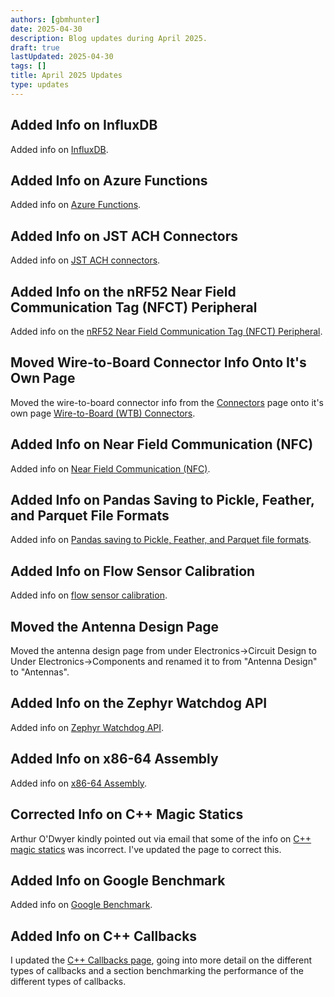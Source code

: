 ```yaml
---
authors: [gbmhunter]
date: 2025-04-30
description: Blog updates during April 2025.
draft: true
lastUpdated: 2025-04-30
tags: []
title: April 2025 Updates
type: updates
---
```


## Added Info on InfluxDB

Added info on [InfluxDB](/programming/databases/influxdb/).

## Added Info on Azure Functions

Added info on [Azure Functions](/programming/cloud/azure/).

## Added Info on JST ACH Connectors

Added info on [JST ACH connectors](/electronics/components/connectors/wire-to-board/#jst-ach-family).

## Added Info on the nRF52 Near Field Communication Tag (NFCT) Peripheral

Added info on the [nRF52 Near Field Communication Tag (NFCT) Peripheral](/programming/microcontrollers/nordic/nrf52/#near-field-communication-tag-nfct).

## Moved Wire-to-Board Connector Info Onto It's Own Page

Moved the wire-to-board connector info from the [Connectors](/electronics/components/connectors/) page onto it's own page [Wire-to-Board (WTB) Connectors](/electronics/components/connectors/wire-to-board/).

## Added Info on Near Field Communication (NFC)

Added info on [Near Field Communication (NFC)](/electronics/communication-protocols/near-field-communication/).

## Added Info on Pandas Saving to Pickle, Feather, and Parquet File Formats

Added info on [Pandas saving to Pickle, Feather, and Parquet file formats](/programming/languages/python/pandas/#saving-and-loading-to-other-file-formats).

## Added Info on Flow Sensor Calibration

Added info on [flow sensor calibration](/electronics/components/sensors/flow-sensors/#flow-sensor-calibration).

## Moved the Antenna Design Page

Moved the antenna design page from under Electronics->Circuit Design to Under Electronics->Components and renamed it to from "Antenna Design" to "Antennas".

## Added Info on the Zephyr Watchdog API

Added info on [Zephyr Watchdog API](/programming/operating-systems/zephyr/#watchdog).

## Added Info on x86-64 Assembly

Added info on [x86-64 Assembly](/programming/languages/assembly/#x86-64-assembly).

## Corrected Info on C++ Magic Statics

Arthur O'Dwyer kindly pointed out via email that some of the info on [C++ magic statics](/programming/languages/c-plus-plus/magic-statics/) was incorrect. I've updated the page to correct this.

## Added Info on Google Benchmark

Added info on [Google Benchmark](/programming/languages/c-plus-plus/google-benchmark/).

## Added Info on C++ Callbacks

I updated the [C++ Callbacks page](/programming/languages/c-plus-plus/callbacks/), going into more detail on the different types of callbacks and a section benchmarking the performance of the different types of callbacks.
